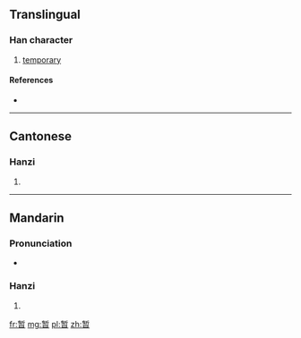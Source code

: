 {{also|暫}}
==Translingual==

===Han character===
{{Han char|rn=72|rad=日|as=08|sn=12|four=|canj=大中日 (KLA)|ids=⿱[[斩]][[日]]}}

# [[temporary]]

====References====
* {{Han ref|kx=0497.311|hdz=21518.010|uh=6682|ud=26242}}

----

==Cantonese==

===Hanzi===
{{yue-hanzi|jyut=[[zaam6]]|y=jaam6|tra=暫}}

# {{defn|lang=yue|sort=日08}}

----

==Mandarin==

===Pronunciation===
* {{audio|Zh-zàn.ogg|Audio}}

===Hanzi===
{{cmn-hanzi|tra=暫|pin=[[zàn]] ([[zan4]])|wg=tsan<sup>4</sup>}}

# {{defn|lang=cmn|sort=日08}}

[[fr:暂]]
[[mg:暂]]
[[pl:暂]]
[[zh:暂]]